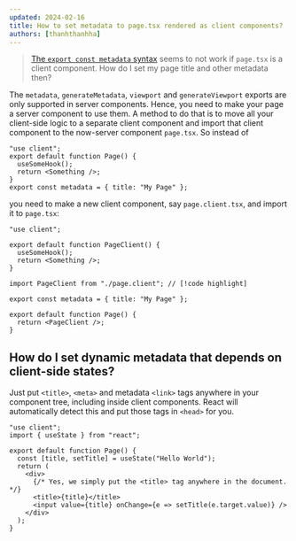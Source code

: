 ```yaml
---
updated: 2024-02-16
title: How to set metadata to page.tsx rendered as client components?
authors: [thanhthanhha]
---
```


> [The `export const metadata` syntax](https://nextjs.org/docs/app/api-reference/functions/generate-metadata) seems to not work if `page.tsx` is a client component. How do I set my page title and other metadata then?

The `metadata`, `generateMetadata`, `viewport` and `generateViewport` exports are only supported in server components. Hence, you need to make your page a server component to use them. A method to do that is to move all your client-side logic to a separate client component and import that client component to the now-server component `page.tsx`. So instead of

```tsx title="page.tsx"
"use client";
export default function Page() {
  useSomeHook();
  return <Something />;
}
export const metadata = { title: "My Page" };
```

you need to make a new client component, say `page.client.tsx`, and import it to `page.tsx`:

```tsx title="page.client.tsx"
"use client";

export default function PageClient() {
  useSomeHook();
  return <Something />;
}
```

```tsx title="page.tsx"
import PageClient from "./page.client"; // [!code highlight]

export const metadata = { title: "My Page" };

export default function Page() {
  return <PageClient />;
}
```

## How do I set dynamic metadata that depends on client-side states?

Just put `<title>`, `<meta>` and metadata `<link>` tags anywhere in your component tree, including inside client components. React will automatically detect this and put those tags in `<head>` for you.

```tsx
"use client";
import { useState } from "react";

export default function Page() {
  const [title, setTitle] = useState("Hello World");
  return (
    <div>
      {/* Yes, we simply put the <title> tag anywhere in the document. */}
      <title>{title}</title>
      <input value={title} onChange={e => setTitle(e.target.value)} />
    </div>
  );
}
```

